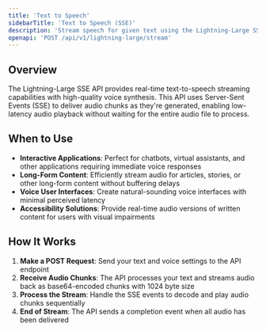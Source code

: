 ```yaml
---
title: 'Text to Speech'
sidebarTitle: 'Text to Speech (SSE)'
description: 'Stream speech for given text using the Lightning-Large SSE API'
openapi: 'POST /api/v1/lightning-large/stream'
---
```


## Overview

The Lightning-Large SSE API provides real-time text-to-speech streaming capabilities with high-quality voice synthesis. This API uses Server-Sent Events (SSE) to deliver audio chunks as they're generated, enabling low-latency audio playback without waiting for the entire audio file to process.

## When to Use

- **Interactive Applications**: Perfect for chatbots, virtual assistants, and other applications requiring immediate voice responses
- **Long-Form Content**: Efficiently stream audio for articles, stories, or other long-form content without buffering delays
- **Voice User Interfaces**: Create natural-sounding voice interfaces with minimal perceived latency
- **Accessibility Solutions**: Provide real-time audio versions of written content for users with visual impairments

## How It Works

1. **Make a POST Request**: Send your text and voice settings to the API endpoint
2. **Receive Audio Chunks**: The API processes your text and streams audio back as base64-encoded chunks with 1024 byte size
3. **Process the Stream**: Handle the SSE events to decode and play audio chunks sequentially
4. **End of Stream**: The API sends a completion event when all audio has been delivered
